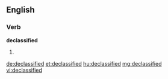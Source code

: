 ==English==

===Verb===
'''declassified'''

# {{past of|declassify}}

[[de:declassified]]
[[et:declassified]]
[[hu:declassified]]
[[mg:declassified]]
[[vi:declassified]]